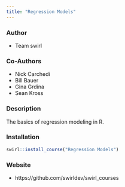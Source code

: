 ```yaml
---
title: "Regression Models"
---
```


### Author

- Team swirl

### Co-Authors

- Nick Carchedi
- Bill Bauer
- Gina Grdina
- Sean Kross

### Description

The basics of regression modeling in R.

### Installation

```r
swirl::install_course("Regression Models")
```

### Website

- https://github.com/swirldev/swirl_courses
